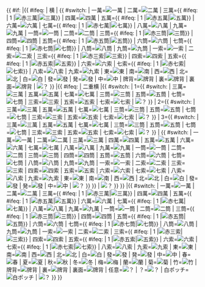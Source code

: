 <noinclude>{{Documentation}}</noinclude>

<!-- 以下テンプレート定義 -->
<includeonly><onlyinclude>{{ #if: {{{2|}}}
|{{ #ifeq: {{{2}}} | 横 
| {{ #switch: {{{1}}}
| 一萬=[[Image:MJm1yoko.png|一萬]]
| 二萬=[[Image:MJm2yoko.png|二萬]]
| 三萬={{ #ifeq: {{{赤}}} | 1 |[[Image:MJm3yokoRED.png|赤三萬]]|[[Image:MJm3yoko.png|三萬]]}}
| 四萬=[[Image:MJm4yoko.png|四萬]]
| 五萬={{ #ifeq: {{{赤}}} | 1 |[[Image:MJm5yokoRED.png|赤五萬]]|[[Image:MJm5yoko.png|五萬]]}}
| 六萬=[[Image:MJm6yoko.png|六萬]]
| 七萬={{ #ifeq: {{{赤}}} | 1 |[[Image:MJm7yokoRED.png|赤七萬]]|[[Image:MJm7yoko.png|七萬]]}}
| 八萬=[[Image:MJm8yoko.png|八萬]]
| 九萬=[[Image:MJm9yoko.png|九萬]]
| 一筒=[[Image:MJp1yoko.png|一筒]]
| 二筒=[[Image:MJp2yoko.png|二筒]]
| 三筒={{ #ifeq: {{{赤}}} | 1 |[[Image:MJp3yokoRED.png|赤三筒]]|[[Image:MJp3yoko.png|三筒]]}}
| 四筒=[[Image:MJp4yoko.png|四筒]]
| 五筒={{ #ifeq: {{{赤}}} | 1 |[[Image:MJp5yokoRED.png|赤五筒]]|[[Image:MJp5yoko.png|五筒]]}}
| 六筒=[[Image:MJp6yoko.png|六筒]]
| 七筒={{ #ifeq: {{{赤}}} | 1 |[[Image:MJp7yokoRED.png|赤七筒]]|[[Image:MJp7yoko.png|七筒]]}}
| 八筒=[[Image:MJp8yoko.png|八筒]]
| 九筒=[[Image:MJp9yoko.png|九筒]]
| 一索=[[Image:MJs1yoko.png|一索]]
| 二索=[[Image:MJs2yoko.png|二索]]
| 三索={{ #ifeq: {{{赤}}} | 1 |[[Image:MJs3yokoRED.png|赤三索]]|[[Image:MJs3yoko.png|三索]]}}
| 四索=[[Image:MJs4yoko.png|四索]]
| 五索={{ #ifeq: {{{赤}}} | 1 |[[Image:MJs5yokoRED.png|赤五索]]|[[Image:MJs5yoko.png|五索]]}}
| 六索=[[Image:MJs6yoko.png|六索]]
| 七索={{ #ifeq: {{{赤}}} | 1 |[[Image:MJs7yokoRED.png|赤七索]]|[[Image:MJs7yoko.png|七索]]}}
| 八索=[[Image:MJs8yoko.png|八索]]
| 九索=[[Image:MJs9yoko.png|九索]]
| 東=[[Image:MJf1yoko.png|東]]
| 南=[[Image:MJf2yoko.png|南]]
| 西=[[Image:MJf3yoko.png|西]]
| 北=[[Image:MJf4yoko.png|北]]
| 白=[[Image:MJd1yoko.png|白]]
| 發=[[Image:MJd2yoko.png|發]]
| 発=[[Image:MJd2yoko.png|發]]
| 中=[[Image:MJd3yoko.png|中]]
| 牌背=[[Image:MJurayoko.png|牌背]]
| 裏=[[Image:MJurayoko.png|牌背]]
| 裏面=[[Image:MJurayoko.png|牌背]]
| [[Image:MJany.png|？]]
}}<noinclude><!--end #switch $2=横--></noinclude>
|{{ #ifeq: {{{2}}} | 二重横 
|{{ #switch: {{{赤}}}
| 1={{ #switch: {{{1}}}
| 三萬=[[Image:MJm3yokoDouble2.png|三萬]]
| 五萬=[[Image:MJm5yokoDouble2.png|五萬]]
| 七萬=[[Image:MJm7yokoDouble2.png|七萬]]
| 三筒=[[Image:MJp3yokoDouble2.png|三筒]]
| 五筒=[[Image:MJp5yokoDouble2.png|五筒]]
| 七筒=[[Image:MJp7yokoDouble2.png|七筒]]
| 三索=[[Image:MJs3yokoDouble2.png|三索]]
| 五索=[[Image:MJs5yokoDouble2.png|五索]]
| 七索=[[Image:MJs7yokoDouble2.png|七索]]
| [[Image:MJany.png|？]]
}}
| 2={{ #switch: {{{1}}}
| 三萬=[[Image:MJm3yokoDouble3.png|三萬]]
| 五萬=[[Image:MJm5yokoDouble3.png|五萬]]
| 七萬=[[Image:MJm7yokoDouble3.png|七萬]]
| 三筒=[[Image:MJp3yokoDouble3.png|三筒]]
| 五筒=[[Image:MJp5yokoDouble3.png|五筒]]
| 七筒=[[Image:MJp7yokoDouble3.png|七筒]]
| 三索=[[Image:MJs3yokoDouble3.png|三索]]
| 五索=[[Image:MJs5yokoDouble3.png|五索]]
| 七索=[[Image:MJs7yokoDouble3.png|七索]]
| [[Image:MJany.png|？]]
}}
| 3={{ #switch: {{{1}}}
| 三萬=[[Image:MJm3yokoDouble4.png|三萬]]
| 五萬=[[Image:MJm5yokoDouble4.png|五萬]]
| 七萬=[[Image:MJm7yokoDouble4.png|七萬]]
| 三筒=[[Image:MJp3yokoDouble4.png|三筒]]
| 五筒=[[Image:MJp5yokoDouble4.png|五筒]]
| 七筒=[[Image:MJp7yokoDouble4.png|七筒]]
| 三索=[[Image:MJs3yokoDouble4.png|三索]]
| 五索=[[Image:MJs5yokoDouble4.png|五索]]
| 七索=[[Image:MJs7yokoDouble4.png|七索]]
| [[Image:MJany.png|？]]
}}
| {{ #switch: {{{1}}}
| 一萬=[[Image:MJm1yokoDouble.png|一萬]]
| 二萬=[[Image:MJm2yokoDouble.png|二萬]]
| 三萬=[[Image:MJm3yokoDouble1.png|三萬]]
| 四萬=[[Image:MJm4yokoDouble.png|四萬]]
| 五萬=[[Image:MJm5yokoDouble1.png|五萬]]
| 六萬=[[Image:MJm6yokoDouble.png|六萬]]
| 七萬=[[Image:MJm7yokoDouble1.png|七萬]]
| 八萬=[[Image:MJm8yokoDouble.png|八萬]]
| 九萬=[[Image:MJm9yokoDouble.png|九萬]]
| 一筒=[[Image:MJp1yokoDouble.png|一筒]]
| 二筒=[[Image:MJp2yokoDouble.png|二筒]]
| 三筒=[[Image:MJp3yokoDouble1.png|三筒]]
| 四筒=[[Image:MJp4yokoDouble.png|四筒]]
| 五筒=[[Image:MJp5yokoDouble1.png|五筒]]
| 六筒=[[Image:MJp6yokoDouble.png|六筒]]
| 七筒=[[Image:MJp7yokoDouble1.png|七筒]]
| 八筒=[[Image:MJp8yokoDouble.png|八筒]]
| 九筒=[[Image:MJp9yokoDouble.png|九筒]]
| 一索=[[Image:MJs1yokoDouble.png|一索]]
| 二索=[[Image:MJs2yokoDouble.png|二索]]
| 三索=[[Image:MJs3yokoDouble1.png|三索]]
| 四索=[[Image:MJs4yokoDouble.png|四索]]
| 五索=[[Image:MJs5yokoDouble1.png|五索]]
| 六索=[[Image:MJs6yokoDouble.png|六索]]
| 七索=[[Image:MJs7yokoDouble1.png|七索]]
| 八索=[[Image:MJs8yokoDouble.png|八索]]
| 九索=[[Image:MJs9yokoDouble.png|九索]]
| 東=[[Image:MJf1yokoDouble.png|東]]
| 南=[[Image:MJf2yokoDouble.png|南]]
| 西=[[Image:MJf3yokoDouble.png|西]]
| 北=[[Image:MJf4yokoDouble.png|北]]
| 白=[[Image:MJd1yokoDouble.png|白]]
| 發=[[Image:MJd2yokoDouble.png|發]]
| 発=[[Image:MJd2yokoDouble.png|發]]
| 中=[[Image:MJd3yokoDouble.png|中]]
| [[Image:MJany.png|？]]
}}
}}<noinclude><!--end #switch $2=二重横--></noinclude>
| [[Image:MJany.png|？]]
}}<noinclude><!--end #ifeq $2=二重横--></noinclude>
}}<noinclude><!--end #ifeq $2=横--></noinclude>
|{{ #switch: {{{1}}}
| 一萬=[[Image:MJm1plane.png|一萬]]
| 二萬=[[Image:MJm2plane.png|二萬]]
| 三萬={{ #ifeq: {{{赤}}} | 1 |[[Image:MJm3planeRED.png|赤三萬]]|[[Image:MJm3plane.png|三萬]]}}
| 四萬=[[Image:MJm4plane.png|四萬]]
| 五萬={{ #ifeq: {{{赤}}} | 1 |[[Image:MJm5planeRED.png|赤五萬]]|[[Image:MJm5plane.png|五萬]]}}
| 六萬=[[Image:MJm6plane.png|六萬]]
| 七萬={{ #ifeq: {{{赤}}} | 1 |[[Image:MJm7planeRED.png|赤七萬]]|[[Image:MJm7plane.png|七萬]]}}
| 八萬=[[Image:MJm8plane.png|八萬]]
| 九萬=[[Image:MJm9plane.png|九萬]]
| 一筒=[[Image:MJp1plane.png|一筒]]
| 二筒=[[Image:MJp2plane.png|二筒]]
| 三筒={{ #ifeq: {{{赤}}} | 1 |[[Image:MJp3planeRED.png|赤三筒]]|[[Image:MJp3plane.png|三筒]]}}
| 四筒=[[Image:MJp4plane.png|四筒]]
| 五筒={{ #ifeq: {{{赤}}} | 1 |[[Image:MJp5planeRED.png|赤五筒]]|[[Image:MJp5plane.png|五筒]]}}
| 六筒=[[Image:MJp6plane.png|六筒]]
| 七筒={{ #ifeq: {{{赤}}} | 1 |[[Image:MJp7planeRED.png|赤七筒]]|[[Image:MJp7plane.png|七筒]]}}
| 八筒=[[Image:MJp8plane.png|八筒]]
| 九筒=[[Image:MJp9plane.png|九筒]]
| 一索=[[Image:MJs1plane.png|一索]]
| 二索=[[Image:MJs2plane.png|二索]]
| 三索={{ #ifeq: {{{赤}}} | 1 |[[Image:MJs3planeRED.png|赤三索]]|[[Image:MJs3plane.png|三索]]}}
| 四索=[[Image:MJs4plane.png|四索]]
| 五索={{ #ifeq: {{{赤}}} | 1 |[[Image:MJs5planeRED.png|赤五索]]|[[Image:MJs5plane.png|五索]]}}
| 六索=[[Image:MJs6plane.png|六索]]
| 七索={{ #ifeq: {{{赤}}} | 1 |[[Image:MJs7planeRED.png|赤七索]]|[[Image:MJs7plane.png|七索]]}}
| 八索=[[Image:MJs8plane.png|八索]]
| 九索=[[Image:MJs9plane.png|九索]]
| 東=[[Image:MJf1plane.png|東]]
| 南=[[Image:MJf2plane.png|南]]
| 西=[[Image:MJf3plane.png|西]]
| 北=[[Image:MJf4plane.png|北]]
| 白=[[Image:MJd1plane.png|白]]
| 發=[[Image:MJd2plane.png|發]]
| 発=[[Image:MJd2plane.png|發]]
| 中=[[Image:MJd3plane.png|中]]
| 春=[[Image:MJh1plane.png|春]]
| 夏=[[Image:MJh2plane.png|夏]]
| 秋=[[Image:MJh3plane.png|秋]]
| 冬=[[Image:MJh4plane.png|冬]]
| 梅=[[Image:MJh5plane.png|梅]]
| 蘭=[[Image:MJh6plane.png|蘭]]
| 菊=[[Image:MJh7plane.png|菊]]
| 竹=[[Image:MJh8plane.png|竹]]
| 牌背=[[Image:MJuraplane.png|牌背]]
| 裏=[[Image:MJuraplane.png|牌背]]
| 裏面=[[Image:MJuraplane.png|牌背]]
| 任意=[[Image:MJany.png|？]]
| ？=[[Image:MJany.png|？]]
| 白ポッチ=[[Image:MJd1planePotti.png|白ポッチ]]
| [[Image:MJany.png|？]]
}}<noinclude><!--end #switch $1--></noinclude>
}}<noinclude><!--end #if $2--></noinclude></onlyinclude></includeonly>